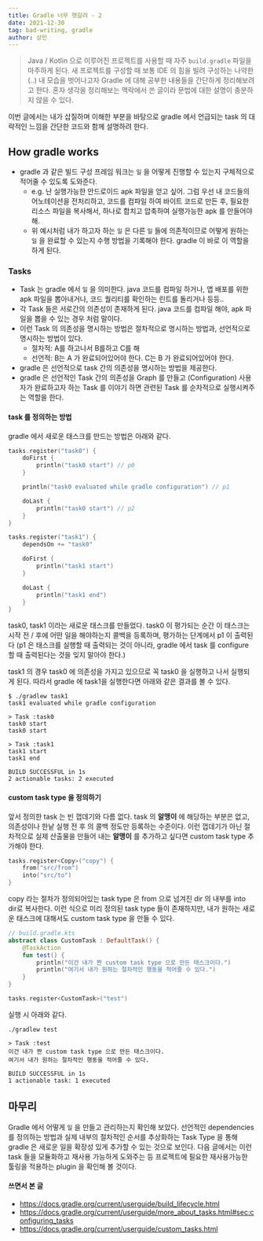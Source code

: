 ```yaml
---
title: Gradle 너무 헷갈려 - 2 
date: 2021-12-30
tag: bad-writing, gradle
author: 상민
---
```


> Java / Kotlin 으로 이루어진 프로젝트를 사용할 때 자주  `build.gradle` 파일을 마주하게 된다. 새 프로젝트를 구성할 때 보통 IDE 의 힘을 빌려 구성하는 나약한(..)  내 모습을 벗어나고자 Gradle 에 대해 공부한 내용들을 간단하게 정리해보려고 한다. 혼자 생각을 정리해보는 맥락에서 쓴 글이라 문법에 대한 설명이 충분하지 않을 수 있다.

이번 글에서는 내가 삽질하며 이해한 부분을 바탕으로 gradle 에서 언급되는 task 의 대략적인 느낌을 간단한 코드와 함께 설명하려 한다.

## How gradle works
- gradle 과 같은 빌드 구성 프레임 워크는 `일` 을 어떻게 진행할 수 있는지 구체적으로 적어줄 수 있도록 도와준다.
  - e.g. 난 실행가능한 안드로이드 apk 파일을 얻고 싶어. 그럼 우선 내 코드들의 어노테이션을 전처리하고, 코드를 컴파일 하여 바이트 코드로 만든 후, 필요한 리소스 파일을 복사해서, 하나로 합치고 압축하여 실행가능한 apk 를 만들어야 해.
  - 위 예시처럼 내가 하고자 하는 `일` 은 다른 `일` 들에 의존적이므로 어떻게 원하는 `일` 을 완료할 수 있는지 수행 방법을 기록해야 한다. gradle 이 바로 이 역할을 하게 된다.


### Tasks
- Task 는 gradle 에서 `일` 을 의미한다. java 코드를 컴파일 하거나, 앱 배포를 위한 apk 파일을 뽑아내거나, 코드 퀄리티를 확인하는 린트를 돌리거나 등등..
- 각 Task 들은 서로간의 의존성이 존재하게 된다. java 코드를 컴파일 해야, apk 파일을 뽑을 수 있는 경우 처럼 말이다.
- 이런 Task 의 의존성을 명시하는 방법은 절차적으로 명시하는 방법과, 선언적으로 명시하는 방법이 있다.
  - 절차적: A를 하고나서 B를하고 C를 해
  - 선언적: B는 A 가 완료되어있어야 한다. C는 B 가 완료되어있어야 한다.
- gradle 은 선언적으로 task 간의 의존성을 명시하는 방법을 제공한다.
- gradle 은 선언적인 Task 간의 의존성을 Graph 를 만들고 (Configuration) 사용자가 완료하고자 하는 Task 를 이야기 하면 관련된 Task 를 순차적으로 실행시켜주는 역할을 한다.


#### task 를 정의하는 방법
gradle 에서 새로운 태스크를 만드는 방법은 아래와 같다.

```kotlin
tasks.register("task0") {
    doFirst {
        println("task0 start") // p0
    }

    println("task0 evaluated while gradle configuration") // p1

    doLast {
        println("task0 start") // p2
    }
}

tasks.register("task1") {
    dependsOn += "task0"

    doFirst {
        println("task1 start")
    }

    doLast {
        println("task1 end")
    }
}
```

task0, task1 이라는 새로운 태스크를 만들었다. task0 이 평가되는 순간 이 태스크는 시작 전 / 후에 어떤 일을 해야하는지 콜백을 등록하며, 평가하는 단계에서 p1 이 출력된다 (p1 은 태스크를 실행할 때 출력되는 것이 아니라, gradle 에서 task 를 configure 할 때 출력된다는 것을 잊지 말아야 한다.)

task1 의 경우 task0 에 의존성을 가지고 있으므로 꼭 task0 을 실행하고 나서 실행되게 된다.
따라서 gradle 에 task1을 실행한다면 아래와 같은 결과를 볼 수 있다.

```
$ ./gradlew task1
task1 evaluated while gradle configuration

> Task :task0
task0 start
task0 start

> Task :task1
task1 start
task1 end

BUILD SUCCESSFUL in 1s
2 actionable tasks: 2 executed
```

#### custom task type 을 정의하기
앞서 정의한 task 는 빈 껍데기와 다름 없다. task 의 **알맹이** 에 해당하는 부분은 없고, 의존성이나 한낱 실행 전 후 의 콜백 정도만 등록하는 수준이다. 이런 껍데기가 아닌 절차적으로 실제 산출물을 만들어 내는 **알맹이** 를 추가하고 싶다면 custom task type 추가해야 한다.

```kotlin
tasks.register<Copy>("copy") {
    from("src/from")
    into("src/to")
}
```

copy 라는 절차가 정의되어있는 task type 은 from 으로 넘겨진 dir 의 내부를 into dir로 복사한다.
이런 식으로 미리 정의된 task type 들이 존재하지만, 내가 원하는 새로운 태스크에 대해서도 custom task type 을 만들 수 있다.

```kotlin
// build.gradle.kts
abstract class CustomTask : DefaultTask() {
    @TaskAction
    fun test() {
        println("이건 내가 짠 custom task type 으로 만든 태스크이다.")
        println("여기서 내가 원하는 절차적인 행동을 적어줄 수 있다.")
    }
}

tasks.register<CustomTask>("test")
```

실행 시 아래와 같다.

```shell
./gradlew test

> Task :test
이건 내가 짠 custom task type 으로 만든 태스크이다.
여기서 내가 원하는 절차적인 행동을 적어줄 수 있다.

BUILD SUCCESSFUL in 1s
1 actionable task: 1 executed
```

## 마무리
Gradle 에서 어떻게 `일` 을 만들고 관리하는지 확인해 보았다. 선언적인 dependencies 를 정의하는 방법과 실제 내부의 절차적인 순서를 추상화하는 Task Type 을 통해 gradle 은 새로운 일을 확장성 있게 추가할 수 있는 것으로 보인다.
다음 글에서는 이런 task 들을 모듈화하고 재사용 가능하게 도와주는 등 프로젝트에 필요한 재사용가능한 툴링을 적용하는 plugin 을 확인해 볼 것이다.

#### 쓰면서 본 글
- https://docs.gradle.org/current/userguide/build_lifecycle.html
- https://docs.gradle.org/current/userguide/more_about_tasks.html#sec:configuring_tasks
- https://docs.gradle.org/current/userguide/custom_tasks.html
